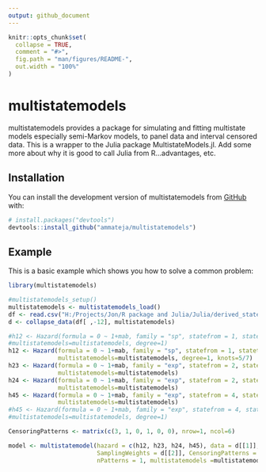 ```yaml
---
output: github_document
---
```


<!-- README.md is generated from README.Rmd. Please edit that file -->

```r
knitr::opts_chunk$set(
  collapse = TRUE,
  comment = "#>",
  fig.path = "man/figures/README-",
  out.width = "100%"
)
```

# multistatemodels

<!-- badges: start -->
<!-- badges: end -->

multistatemodels provides a package for simulating and fitting multistate models
especially semi-Markov models, to panel data and interval censored data. This is a
wrapper to the Julia package MultistateModels.jl. Add some more about why it is
good to call Julia from R...advantages, etc. 

## Installation

You can install the development version of multistatemodels from
[GitHub](https://github.com/) with:

``` r
# install.packages("devtools")
devtools::install_github("ammateja/multistatemodels")
```

## Example

This is a basic example which shows you how to solve a common problem:

```r
library(multistatemodels)

#multistatemodels_setup()
multistatemodels <- multistatemodels_load()
df <- read.csv("H:/Projects/Jon/R package and Julia/Julia/derived_states_regen.csv")
d <- collapse_data(df[ ,-12], multistatemodels)

#h12 <- Hazard(formula = 0 ~ 1+mab, family = "sp", statefrom = 1, stateto=2,
#multistatemodels=multistatemodels, degree=1)
h12 <- Hazard(formula = 0 ~ 1+mab, family = "sp", statefrom = 1, stateto=2,
              multistatemodels=multistatemodels, degree=1, knots=5/7)
h23 <- Hazard(formula = 0 ~ 1+mab, family = "exp", statefrom = 2, stateto=3,
              multistatemodels=multistatemodels)
h24 <- Hazard(formula = 0 ~ 1+mab, family = "exp", statefrom = 2, stateto=4,
              multistatemodels=multistatemodels)
h45 <- Hazard(formula = 0 ~ 1+mab, family = "exp", statefrom = 4, stateto=5,
              multistatemodels=multistatemodels)
#h45 <- Hazard(formula = 0 ~ 1+mab, family = "exp", statefrom = 4, stateto=5,
#multistatemodels=multistatemodels, degree=1)

CensoringPatterns <- matrix(c(3, 1, 0, 1, 0, 0), nrow=1, ncol=6)

model <- multistatemodel(hazard = c(h12, h23, h24, h45), data = d[[1]], 
                         SamplingWeights = d[[2]], CensoringPatterns = CensoringPatterns,
                         nPatterns = 1, multistatemodels =multistatemodels)

```



